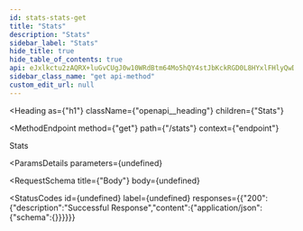 ```yaml
---
id: stats-stats-get
title: "Stats"
description: "Stats"
sidebar_label: "Stats"
hide_title: true
hide_table_of_contents: true
api: eJxlkctu2zAQRX+luGvCUgJ0w10WRdBtm64Mo5hQY4stJbKckRGD0L8HYxlFHlyQwDw4595pUDoJ/B4PpeDgkAtX0pjn7wM8REnl93afWOFQWUqehQW+4b7v7RlYQo3FuuDxcwmBRY5L+vLjVgyHkGflWa2cSkkxXId0f8R6GiSMPBF8W+24j18aABwm1jEb18ZSSEd4dHJLC9czV1PTsNQEj1G1iO+6gae8O9Z4IuXdOQ6cOyoRq3tb6Lsu5UBpzKL+a9/fbTUHhzgfs1Fq1MTwgIMN2uD63d2ux+pQsuhEVzkzTfyG+52aBr0Uyyq/aFcSxdm6rxztpmm/OW8LMRoLtPZMwr9qWlcL/1u4XuD3B4cz1UjPBrY/rA4j08D1asJfvsDjIQQu5teZ0mKDPy3ANP739vHbE9b1FaVKtlM=
sidebar_class_name: "get api-method"
custom_edit_url: null
---
```



<Heading
  as={"h1"}
  className={"openapi__heading"}
  children={"Stats"}
>
</Heading>

<MethodEndpoint
  method={"get"}
  path={"/stats"}
  context={"endpoint"}
>
  
</MethodEndpoint>



Stats

<ParamsDetails
  parameters={undefined}
>
  
</ParamsDetails>

<RequestSchema
  title={"Body"}
  body={undefined}
>
  
</RequestSchema>

<StatusCodes
  id={undefined}
  label={undefined}
  responses={{"200":{"description":"Successful Response","content":{"application/json":{"schema":{}}}}}}
>
  
</StatusCodes>


      